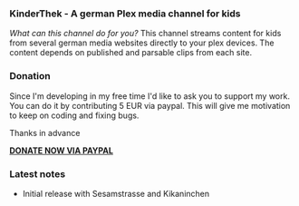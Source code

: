 === KinderThek - A german Plex media channel for kids  ===

''What can this channel do for you?''
This channel streams content for kids from several german media websites directly to your plex devices.
The content depends on published and parsable clips from each site.

=== Donation ===
Since I'm developing in my free time I'd like to ask you to support my work.
You can do it by contributing 5 EUR via paypal. This will give me motivation
to keep on coding and fixing bugs.

Thanks in advance

[https://www.paypal.com/cgi-bin/webscr?no_note=0&lc=US&business=realriot%40realriot.de&item_name=GitHub+-+KinderThek.bundle&cmd=_donations&currency_code=USD '''DONATE NOW VIA PAYPAL''']

=== Latest notes ===
* Initial release with Sesamstrasse and Kikaninchen
